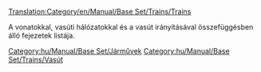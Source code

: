 [[Translation:Category/en/Manual/Base Set/Trains/Trains]]

{{hu/Főcikk}}

A vonatokkal, vasúti hálózatokkal és a vasút irányításával összefüggésben álló fejezetek listája.

[[Category:hu/Manual/Base Set/Járművek]]
[[Category:hu/Manual/Base Set/Trains/Vasút]]